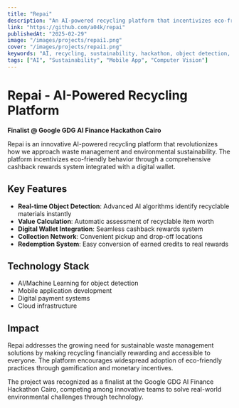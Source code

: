 ```yaml
---
title: "Repai"
description: "An AI-powered recycling platform that incentivizes eco-friendly behavior through cashback rewards on a digital wallet."
link: "https://github.com/a04k/repai"
publishedAt: "2025-02-29"
image: "/images/projects/repai1.png"
cover: "/images/projects/repai1.png"
keywords: "AI, recycling, sustainability, hackathon, object detection, digital wallet"
tags: ["AI", "Sustainability", "Mobile App", "Computer Vision"]
---
```


# Repai - AI-Powered Recycling Platform

**Finalist @ Google GDG AI Finance Hackathon Cairo**

Repai is an innovative AI-powered recycling platform that revolutionizes how we approach waste management and environmental sustainability. The platform incentivizes eco-friendly behavior through a comprehensive cashback rewards system integrated with a digital wallet.

## Key Features

- **Real-time Object Detection**: Advanced AI algorithms identify recyclable materials instantly
- **Value Calculation**: Automatic assessment of recyclable item worth
- **Digital Wallet Integration**: Seamless cashback rewards system
- **Collection Network**: Convenient pickup and drop-off locations
- **Redemption System**: Easy conversion of earned credits to real rewards

## Technology Stack

- AI/Machine Learning for object detection
- Mobile application development
- Digital payment systems
- Cloud infrastructure

## Impact

Repai addresses the growing need for sustainable waste management solutions by making recycling financially rewarding and accessible to everyone. The platform encourages widespread adoption of eco-friendly practices through gamification and monetary incentives.

The project was recognized as a finalist at the Google GDG AI Finance Hackathon Cairo, competing among innovative teams to solve real-world environmental challenges through technology.
